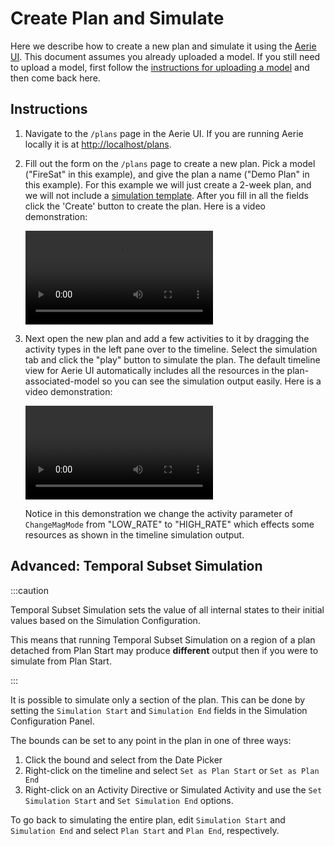 
# Create Plan and Simulate

Here we describe how to create a new plan and simulate it using the [Aerie UI](https://github.com/NASA-AMMOS/aerie-ui).
This document assumes you already uploaded a model. If you still need to upload a model, first follow the [instructions for uploading a model](../upload-mission-model) and then come back here.

## Instructions

1. Navigate to the `/plans` page in the Aerie UI. If you are running Aerie locally it is at [http://localhost/plans](http://localhost/plans).

1. Fill out the form on the `/plans` page to create a new plan. Pick a model ("FireSat" in this example), and give the plan a name ("Demo Plan" in this example). For this example we will just create a 2-week plan, and we will not include a [simulation template](../../mission-modeling/configuration). After you fill in all the fields click the 'Create' button to create the plan. Here is a video demonstration:

   <video controls>
     <source src={createPlan} type="video/webm" />
   </video>

1. Next open the new plan and add a few activities to it by dragging the activity types in the left pane over to the timeline. Select the simulation tab and click the "play" button to simulate the plan. The default timeline view for Aerie UI automatically includes all the resources in the plan-associated-model so you can see the simulation output easily. Here is a video demonstration:

   <video controls>
     <source src={firstSimulation} type="video/webm" />
   </video>

   Notice in this demonstration we change the activity parameter of `ChangeMagMode` from "LOW_RATE" to "HIGH_RATE" which effects some resources as shown in the timeline simulation output.

## Advanced: Temporal Subset Simulation

:::caution

Temporal Subset Simulation sets the value of all internal states to their initial values based on the Simulation Configuration.

This means that running Temporal Subset Simulation on a region of a plan detached from Plan Start may produce **different** output then if you were to simulate from Plan Start.

:::

It is possible to simulate only a section of the plan. This can be done by setting the `Simulation Start` and `Simulation End` fields in the Simulation Configuration Panel.

The bounds can be set to any point in the plan in one of three ways:

1. Click the bound and select from the Date Picker
2. Right-click on the timeline and select `Set as Plan Start` or `Set as Plan End`
3. Right-click on an Activity Directive or Simulated Activity and use the `Set Simulation Start` and `Set Simulation End` options.

To go back to simulating the entire plan, edit `Simulation Start` and `Simulation End` and select `Plan Start` and `Plan End`, respectively.
